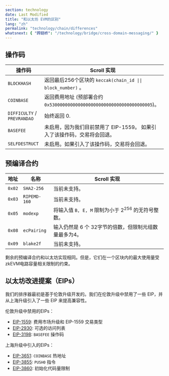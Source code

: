 ```yaml
---
section: technology
date: Last Modified
title: "和以太坊 EVM的区别"
lang: "zh"
permalink: "technology/chain/differences"
whatsnext: { "跨链桥": "/technology/bridge/cross-domain-messaging/" }
---
```


## 操作码

| 操作码                     | Scroll 实现                                                                                                  |
| --------------------------- | ---------------------------------------------------------------------------------------------------------------- |
| `BLOCKHASH`                 | 返回最后256个区块的 `keccak(chain_id \|\| block_number)` 。                                          |
| `COINBASE`                  | 返回费用地址 (预部署合约 `0x5300000000000000000000000000000000000005`)。               |
| `DIFFICULTY` / `PREVRANDAO` | 始终返回 0.                                                                                                 |
| `BASEFEE`                   | 未启用，因为我们目前禁用了 EIP-1559。 如果引入了该操作码，交易将会回退。 |
| `SELFDESTRUCT`              | 未启用。如果引入了该操作码，交易将会回退。                                       |

## 预编译合约

| 地址 | 名称         | Scroll 实现                                                                              |
| ------- | ------------ | ----------------------------------------------------------------------------------------------- |
| `0x02`  | `SHA2-256`   | 当前未支持。                                                                        |
| `0x03`  | `RIPEMD-160` | 当前未支持。                                                                        |
| `0x05`  | `modexp`     | 将输入值 `B, E, M` 限制为小于 $2^{256}$ 的无符号整数。                  |
| `0x08`  | `ecPairing`  | 输入仍然是 6 个 32字节的倍数，但限制元组数量最多为4。 |
| `0x09`  | `blake2f`    | 当前未支持。                                                                        |

剩余的预编译合约和以太坊实现相同。但是，它们在一个区块内的最大使用量受 zkEVM电路容量相关限制的约束。

## 以太坊改进提案（EIPs）

我们的排序器最初是基于伦敦升级开发的。我们在伦敦升级中禁用了一些 EIP，并从上海升级引入了一些 EIP 来提高兼容性。

伦敦升级中禁用的EIPs：

- [EIP-1559](https://eips.ethereum.org/EIPS/eip-1559): 费用市场升级和 EIP-1559 交易类型
- [EIP-2930](https://eips.ethereum.org/EIPS/eip-2930): 可选的访问列表
- [EIP-3198](https://eips.ethereum.org/EIPS/eip-3198): `BASEFEE` 操作码

上海升级中引入的EIPs：

- [EIP-3651](https://eips.ethereum.org/EIPS/eip-3651): `COINBASE` 热地址
- [EIP-3855](https://eips.ethereum.org/EIPS/eip-3855): `PUSH0` 指令
- [EIP-3860](https://eips.ethereum.org/EIPS/eip-3860): 初始化代码量限制
